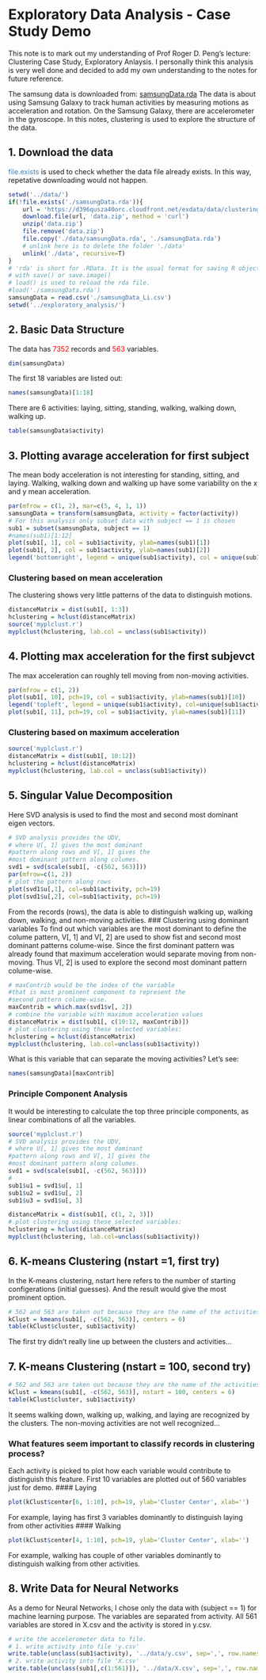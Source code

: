 # Exploratory Data Analysis - Case Study Demo

This note is to mark out my understanding of Prof Roger D. Peng's lecture: Clustering Case Study, Exploratory Anlaysis. I personally think this analysis is very well done and decided to add my own understanding to the notes for future reference. 

The samsung data is downloaded from: [samsungData.rda](https://d396qusza40orc.cloudfront.net/exdata/data/clusteringEx_data.zip)
The data is about using Samsung Galaxy to track human activities by measuring motions as acceleration and rotation. On the Samsung Galaxy, there are accelerometer in the gyroscope. In this notes, clustering is used to explore the structure of the data.

## 1. Download the data
<span style='color:steelblue'>file.exists</span> is used to check whether the data file already exists. In this way, repetative downloading would not happen. 
```r
setwd('../data/')
if(!file.exists('./samsungData.rda')){
	url = 'https://d396qusza40orc.cloudfront.net/exdata/data/clusteringEx_data.zip'
	download.file(url, 'data.zip', method = 'curl')
	unzip('data.zip')
	file.remove('data.zip')
	file.copy('./data/samsungData.rda', './samsungData.rda')
	# unlink here is to delete the folder './data'
	unlink('./data', recursive=T)
}
# 'rda' is short for .RData. It is the usual format for saving R objects
# with save() or save.image()
# load() is used to reload the rda file.
#load('./samsungData.rda')
samsungData = read.csv('./samsungData_Li.csv')
setwd('../exploratory_analysis/')
```
## 2. Basic Data Structure
The data has <span style='color:red'>7352</span> records and <span style='color:red'>563</span> variables.
```r
dim(samsungData)
```
The first 18 variables are listed out:
```r
names(samsungData)[1:18]
```
There are 6 activities: laying, sitting, standing, walking, walking down, walking up.
```r
table(samsungData$activity)
```
## 3. Plotting avarage acceleration for first subject

The mean body acceleration is not interesting for standing, sitting, and laying. Walking, walking down and walking up have some variability on the x and y mean acceleration. 
```r
par(mfrow = c(1, 2), mar=c(5, 4, 1, 1))
samsungData = transform(samsungData, activity = factor(activity))
# For this analysis only subset data with subject == 1 is chosen
sub1 = subset(samsungData, subject == 1)
#names(sub1)[1:12]
plot(sub1[, 1], col = sub1$activity, ylab=names(sub1)[1])
plot(sub1[, 2], col = sub1$activity, ylab=names(sub1)[2])
legend('bottomright', legend = unique(sub1$activity), col = unique(sub1$activity), pch=1)
```
### Clustering based on mean acceleration

The clustering shows very little patterns of the data to distinguish motions. 

```r
distanceMatrix = dist(sub1[, 1:3])
hclustering = hclust(distanceMatrix)
source('myplclust.r')
myplclust(hclustering, lab.col = unclass(sub1$activity))
```
## 4. Plotting max acceleration for the first subjevct
The max acceleration can roughly tell moving from non-moving activities. 
```r
par(mfrow = c(1, 2))
plot(sub1[, 10], pch=19, col = sub1$activity, ylab=names(sub1)[10])
legend('topleft', legend = unique(sub1$activity), col=unique(sub1$activity), pch=1)
plot(sub1[, 11], pch=19, col = sub1$activity, ylab=names(sub1)[11])
```
### Clustering based on maximum acceleration
```r
source('myplclust.r')
distanceMatrix = dist(sub1[, 10:12])
hclustering = hclust(distanceMatrix)
myplclust(hclustering, lab.col = unclass(sub1$activity))
```
## 5. Singular Value Decomposition
Here SVD analysis is used to find the most and second most dominant eigen vectors. 
```r
# SVD analysis provides the UDV, 
# where U[, 1] gives the most dominant 
#pattern along rows and V[, 1] gives the 
#most dominant pattern along columes. 
svd1 = svd(scale(sub1[, -c(562, 563)]))
par(mfrow=c(1, 2))
# plot the pattern along rows
plot(svd1$u[,1], col=sub1$activity, pch=19)
plot(svd1$u[,2], col=sub1$activity, pch=19)
```

From the records (rows), the data is able to distinguish walking up, walking down, walking, and non-moving activities. 
### Clustering using dominant variables
To find out which variables are the most dominant to define the colume pattern, V[, 1] and V[, 2] are used to show fist and second most dominant patterns colume-wise. Since the first dominant pattern was already found that maximum acceleration would separate moving from non-moving. Thus V[, 2] is used to explore the second most dominant pattern colume-wise.
```r
# maxContrib would be the index of the variable 
#that is most prominent component to represent the 
#second pattern colume-wise.
maxContrib = which.max(svd1$v[, 2])
# combine the variable with maximum acceleration values
distanceMatrix = dist(sub1[, c(10:12, maxContrib)])
# plot clustering using these selected variables:
hclustering = hclust(distanceMatrix)
myplclust(hclustering, lab.col=unclass(sub1$activity))
```

What is this variable that can separate the moving activities? Let's see:
```r
names(samsungData)[maxContrib]
```
 
### Principle Component Analysis

It would be interesting to calculate the top three principle components, as linear combinations of all the variables.

```r
source('myplclust.r')
# SVD analysis provides the UDV, 
# where U[, 1] gives the most dominant 
#pattern along rows and V[, 1] gives the 
#most dominant pattern along columes. 
svd1 = svd(scale(sub1[, -c(562, 563)]))
# 
sub1$u1 = svd1$u[, 1]
sub1$u2 = svd1$u[, 2]
sub1$u3 = svd1$u[, 3]

distanceMatrix = dist(sub1[, c(1, 2, 3)])
# plot clustering using these selected variables:
hclustering = hclust(distanceMatrix)
myplclust(hclustering, lab.col=unclass(sub1$activity))
```

## 6. K-means Clustering (nstart =1, first try)
In the K-means clustering, nstart here refers to the number of starting configerations (initial guesses). And the result would give the most prominent option. 
```r
# 562 and 563 are taken out because they are the name of the activities
kClust = kmeans(sub1[, -c(562, 563)], centers = 6)
table(kClust$cluster, sub1$activity)
```

The first try didn't really line up between the clusters and activities...

## 7. K-means Clustering (nstart = 100, second try)
```r
# 562 and 563 are taken out because they are the name of the activities
kClust = kmeans(sub1[, -c(562, 563)], nstart = 100, centers = 6)
table(kClust$cluster, sub1$activity)
```

It seems walking down, walking up, walking, and laying are recognized by the clusters. The non-moving activities are not well recognized...

### What features seem important to classify records in clustering process?
Each activity is picked to plot how each variable would contribute to distinguish this feature. First 10 variables are plotted out of 560 variables just for demo.
#### Laying
```r
plot(kClust$center[6, 1:10], pch=19, ylab='Cluster Center', xlab='')
```

For example, laying has first 3 variables dominantly to distinguish laying from other activities 
#### Walking
```r
plot(kClust$center[4, 1:10], pch=19, ylab='Cluster Center', xlab='')
```

For example, walking has couple of other variables dominantly to distinguish walking from other activities.

## 8. Write Data for Neural Networks
As a demo for Neural Networks, I chose only the data with (subject == 1) for machine learning purpose. The variables are separated from activity. All 561 variables are stored in X.csv and the activity is stored in y.csv.
```r
# write the accelerometer data to file. 
# 1. write activity into file 'y.csv'
write.table(unclass(sub1$activity), '../data/y.csv', sep=',', row.names = F, col.names=F)
# 2. write activity into file 'X.csv'
write.table(unclass(sub1[,c(1:561)]), '../data/X.csv', sep=',', row.names = F, col.names=F)

```

